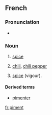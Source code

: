 ==French==

===Pronunciation===
{{IPA|/pi.mɑ̃/lang=fr}}
*{{audio|Fr-piment.ogg}}

===Noun===
{{fr-noun|m}}

# {{italbrac|cooking}} [[spice]]
# [[chili]], [[chili pepper]]
# {{figurative}} [[spice]] (vigour).

====Derived terms====
*[[pimenter]]

[[fr:piment]]